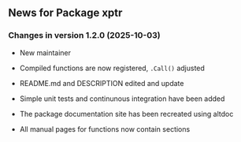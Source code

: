 ## News for Package <span class="pkg">xptr</span> {.unnumbered}


### Changes in version 1.2.0 (2025-10-03)


<ul>
<li> New maintainer

</li>
<li> Compiled functions are now registered, <code>.Call()</code> adjusted

</li>
<li> README.md and DESCRIPTION edited and update

</li>
<li> Simple unit tests and continunous integration have been added

</li>
<li> The package documentation site has been recreated using <span class="pkg">altdoc</span>

</li>
<li> All manual pages for functions now contain <code>\value{}</code> sections

</li></ul>


